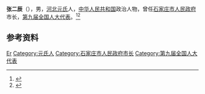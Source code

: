'''张二辰'''（{{bd|1948年|}}），男，[[河北|河北]][[元氏县|元氏]]人，[[中华人民共和国|中华人民共和国]]政治人物，曾任[[石家庄市人民政府|石家庄市人民政府]]市长，[[第九届全国人大代表|第九届全国人大代表]]。<ref>{{Cite book|title=中华人民共和国职官志|author=何虎生, 李耀东, 向常福主编|publisher=中国社会出版社|year=2003|isbn=9787800883934|location=北京|pages=}}</ref><ref>{{Cite web|title=跟着夏洛回到1997年的河北看看当年的“大老虎”|url=http://hebei.ifeng.com/news/detail_2015_10/28/4493452_0.shtml|accessdate=2021-02-08|work=凤凰网河北}}</ref>

== 参考资料 ==
{{reflist}}

{{石家庄市市长}}

{{Authority control}}
{{DEFAULTSORT:Zhang张}}
[[Category:张姓|Er]]
[[Category:元氏人|Category:元氏人]]
[[Category:石家庄市人民政府市长|Category:石家庄市人民政府市长]]
[[Category:第九届全国人大代表|Category:第九届全国人大代表]]

{{中国人物小作品}}